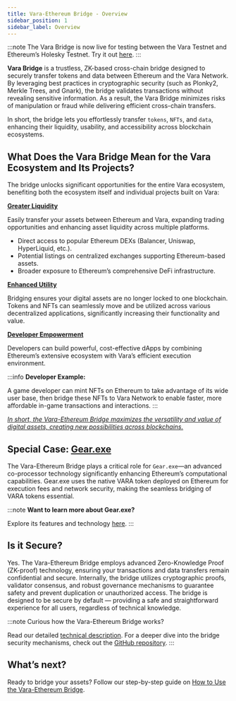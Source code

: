 ```yaml
---
title: Vara-Ethereum Bridge - Overview
sidebar_position: 1
sidebar_label: Overview
---
```


:::note
The Vara Bridge is now live for testing between the Vara Testnet and Ethereum’s Holesky Testnet. 
Try it out [here](https://zk-bridge-stg.vara.network/).
:::

**Vara Bridge** is a trustless, ZK-based cross-chain bridge designed to securely transfer tokens and data between Ethereum and the Vara Network. By leveraging best practices in cryptographic security (such as Plonky2, Merkle Trees, and Gnark), the bridge validates transactions without revealing sensitive information. As a result, the Vara Bridge minimizes risks of manipulation or fraud while delivering efficient cross-chain transfers.

In short, the bridge lets you effortlessly transfer `tokens`, `NFTs`, and `data`, enhancing their liquidity, usability, and accessibility across blockchain ecosystems.

## What Does the Vara Bridge Mean for the Vara Ecosystem and Its Projects?

The bridge unlocks significant opportunities for the entire Vara ecosystem, benefiting both the ecosystem itself and individual projects built on Vara:

<u>**Greater Liquidity**</u>

Easily transfer your assets between Ethereum and Vara, expanding trading opportunities and enhancing asset liquidity across multiple platforms.

- Direct access to popular Ethereum DEXs (Balancer, Uniswap, HyperLiquid, etc.).
- Potential listings on centralized exchanges supporting Ethereum-based assets.
- Broader exposure to Ethereum’s comprehensive DeFi infrastructure.

<u>**Enhanced Utility**</u>

Bridging ensures your digital assets are no longer locked to one blockchain. Tokens and NFTs can seamlessly move and be utilized across various decentralized applications, significantly increasing their functionality and value.

<u>**Developer Empowerment**</u>

Developers can build powerful, cost-effective dApps by combining Ethereum’s extensive ecosystem with Vara’s efficient execution environment.

:::info
**Developer Example:**

A game developer can mint NFTs on Ethereum to take advantage of its wide user base, then bridge these NFTs to Vara Network to enable faster, more affordable in-game transactions and interactions.
:::

<u>*In short, the Vara-Ethereum Bridge maximizes the versatility and value of digital assets, creating new possibilities across blockchains.*</u>

## Special Case: <u>Gear.exe</u>

The Vara-Ethereum Bridge plays a critical role for `Gear.exe`—an advanced co-processor technology significantly enhancing Ethereum’s computational capabilities. Gear.exe uses the native VARA token deployed on Ethereum for execution fees and network security, making the seamless bridging of VARA tokens essential.

:::note
**Want to learn more about Gear.exe?**

Explore its features and technology [here](https://www.gear-tech.io/gear-exe).
:::

## Is it Secure?

Yes. The Vara-Ethereum Bridge employs advanced Zero-Knowledge Proof (ZK-proof) technology, ensuring your transactions and data transfers remain confidential and secure. Internally, the bridge utilizes cryptographic proofs, validator consensus, and robust governance mechanisms to guarantee safety and prevent duplication or unauthorized access.
The bridge is designed to be secure by default — providing a safe and straightforward experience for all users, regardless of technical knowledge.

:::note
Curious how the Vara-Ethereum Bridge works?

Read our detailed [technical description](/docs/bridge/bridge_tecnical).
For a deeper dive into the bridge security mechanisms, check out the [GitHub repository](https://github.com/gear-tech/gear-bridges). 
:::

## What’s next?

Ready to bridge your assets? Follow our step-by-step guide on [How to Use the Vara-Ethereum Bridge](/docs/bridge/bridge_guide).